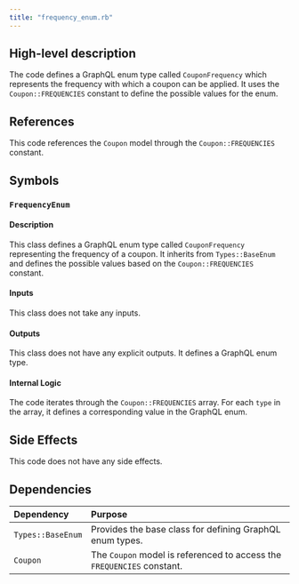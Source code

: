 ```yaml
---
title: "frequency_enum.rb"
---
```


## High-level description
The code defines a GraphQL enum type called `CouponFrequency` which represents the frequency with which a coupon can be applied. It uses the `Coupon::FREQUENCIES` constant to define the possible values for the enum.

## References
This code references the `Coupon` model through the `Coupon::FREQUENCIES` constant.

## Symbols
### `FrequencyEnum`
#### Description
This class defines a GraphQL enum type called `CouponFrequency` representing the frequency of a coupon. It inherits from `Types::BaseEnum` and defines the possible values based on the `Coupon::FREQUENCIES` constant.

#### Inputs
This class does not take any inputs.

#### Outputs
This class does not have any explicit outputs. It defines a GraphQL enum type.

#### Internal Logic
The code iterates through the `Coupon::FREQUENCIES` array. For each `type` in the array, it defines a corresponding value in the GraphQL enum.

## Side Effects
This code does not have any side effects.

## Dependencies
| Dependency | Purpose |
|:-----------|:--------|
| `Types::BaseEnum` | Provides the base class for defining GraphQL enum types. |
| `Coupon` | The `Coupon` model is referenced to access the `FREQUENCIES` constant. |
